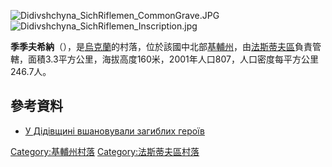 {{coord|50|9|7|N|29|45|49|E|scale:30000|display=title}}

[[Image:Didivshchyna_SichRiflemen_CommonGrave.JPG|right]]
[[Image:Didivshchyna_SichRiflemen_Inscription.jpg|right]]

'''季季夫希納'''（{{lang-uk|Дідівщина}}），是[[烏克蘭|烏克蘭]]的村落，位於該國中北部[[基輔州|基輔州]]，由[[法斯蒂夫區|法斯蒂夫區]]負責管轄，面積3.3平方公里，海拔高度160米，2001年人口807，人口密度每平方公里246.7人。

==參考資料==
*[https://web.archive.org/web/20160305073707/http://fastiv.in.ua/content/u-d%D1%96d%D1%96vshchin%D1%96-vshanovuvali-zagiblikh-gero%D1%97v У Дідівщині вшановували загиблих героїв]

{{DEFAULTSORT:Дідівщина}}
[[Category:基輔州村落|Category:基輔州村落]]
[[Category:法斯蒂夫區村落|Category:法斯蒂夫區村落]]


{{Kiev-geo-stub}}